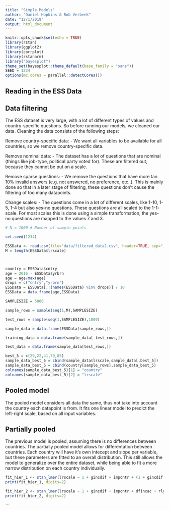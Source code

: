 ```yaml
---
title: "Simple Models"
author: "Daniel Hopkins & Rob Verbeek"
date: "12/1/2019"
output: html_document
---
```


```r
knitr::opts_chunk$set(echo = TRUE)
library(rstan)
library(ggplot2)
library(corrplot)
library(rstanarm)
library("bayesplot")
theme_set(bayesplot::theme_default(base_family = "sans"))
SEED = 1234 
options(mc.cores = parallel::detectCores())
```

## Reading in the ESS Data

## Data filtering
The ESS dataset is very large, with a lot of different types of values and country-specific questions. So before running our models, we cleaned our data. Cleaning the data consists of the following steps:

Remove country-specific data:
- We want all variables to be available for all countries, so we remove country-specific data.

Remove nominal data:
- The dataset has a lot of questions that are nominal (things like job-type, political party voted for). These are filtered out, because they cannot be put on a scale.

Remove sparse questions:
- We remove the questions that have more tan 10% invalid answers (e.g. not answered, no preference, etc..). This is mainly done so that in a later stage of filtering, these questions don't cause the filtering of too many datapoints.

Change scales:
- The questions come in a lot of different scales, like 1-10, 1-5, 1-4 but also yes-no questions. These questions are all scaled to the 1-1- scale. For most scales this is done using a simple transformation, the yes-no questions are mapped to the values 7 and 3.


```r
# N = 1000 # Number of sample points

set.seed(1234)

ESSData <- read.csv(file="data/filtered_data2.csv", header=TRUE, sep=",")
M = length(ESSData$lrscale)



country = ESSData$cntry
age = 2016 - ESSData$yrbrn
age = age/max(age)
drops = c("cntry","yrbrn")
ESSData = ESSData[,!(names(ESSData) %in% drops)] / 10
ESSData = data.frame(age,ESSData)

SAMPLESIZE = 5000

sample_rows = sample(seq(1,M),SAMPLESIZE)

test_rows = sample(seq(1,SAMPLESIZE),1000)

sample_data = data.frame(ESSData[sample_rows,])

training_data = data.frame(sample_data[-test_rows,])

test_data = data.frame(sample_data[test_rows,])


```

```r
best_5 = c(29,22,41,79,85)
sample_data_best_5 = cbind(sample_data$lrscale,sample_data[,best_5])
sample_data_best_5 = cbind(country[sample_rows],sample_data_best_5)
colnames(sample_data_best_5)[1] = "country"
colnames(sample_data_best_5)[2] = "lrscale"
```
## Pooled model
The pooled model considers all data the same, thus not take into account the country each datapoint is from. It fits one linear model to predict the left-right scale, based on all input variables. 

## Partially pooled
The previous model is pooled, assuming there is no differences between countries. The partially pooled model allows for differentation between countries. Each country will have it's own intecept and slope per variable, but these parameters are fitted to an overall distribution. This still allows the model to generalize over the entire dataset, while being able to fit a more narrow distribution on each country individually.

```r
fit_hier_1 <- stan_lmer(lrscale ~ 1 + gincdif + impcntr + (1 + gincdif + impcntr | country), data=sample_data_best_vars)
print(fit_hier_1, digits=2)
```

```r
fit_hier_2 <- stan_lmer(lrscale ~ 1 + gincdif + impcntr + dfincac + rlgblg + sbsrnen + (1 + gincdif + impcntr + dfincac + rlgblg + sbsrnen | country), data=sample_data_best_5)
print(fit_hier_2, digits=2)
```


```